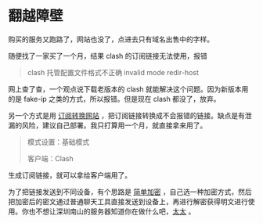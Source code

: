 # 翻越障壁

购买的服务又跑路了，网站也没了，点进去只有域名出售中的字样。

随便找了一家买了一个月，结果 clash 的订阅链接无法使用，报错

> clash 托管配置文件格式不正确 invalid mode redir-host

网上查了查，一个观点说下载老版本的 clash 就能解决这个问题。因为新版本用的是 fake-ip 之类的方式，所以报错。但是现在 clash 都没了，放弃。

另一个方式是用 [订阅转换网站](https://my.subcloud.xyz/) ，把订阅链接转换成不会报错的链接。缺点是有泄漏的风险，建议自己部署。我只打算用一个月，就直接拿来用了。

> 模式设置：基础模式
>
> 客户端：Clash

生成订阅链接，就可以拿给客户端用了。

为了把链接发送到不同设备，有个思路是 [简单加密](https://cryptii.com/) ，自己选一种加密方式，然后把加密后的密文通过普通聊天工具直接发送到设备上，再进行解密获得明文进行使用。你也不想让深圳南山的服务器知道你在做什么吧，[太太](https://new.qq.com/rain/a/20220520A078PM00) 。


